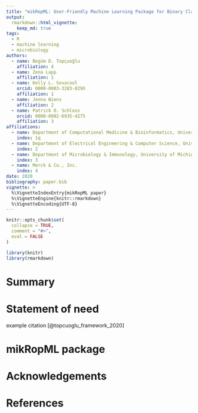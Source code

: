 ```yaml
---
title: "mikRopML: User-Friendly Machine Learning Package for Binary Classification Problems"
output: 
  rmarkdown::html_vignette:
    keep_md: true
tags:
  - R
  - machine learning
  - microbiology
authors:
  - name: Begüm D. Topçuoğlu
    affiliation: 4
  - name: Zena Lapp
    affiliation: 1
  - name: Kelly L. Sovacool
    orcid: 0000-0003-3283-829X
    affiliation: 1
  - name: Jenna Wiens
    affiliation: 2
  - name: Patrick D. Schloss
    orcid: 0000-0002-6935-4275
    affiliation: 3
affiliations:
  - name: Department of Computational Medicine & Bioinformatics, University of Michigan
    index: 1q
  - name: Department of Electrical Engineering & Computer Science, University of Michigan
    index: 2
  - name: Department of Microbiology & Immunology, University of Michigan
    index: 3
  - name: Merck & Co., Inc.
    index: 4
date: 2020
bibliography: paper.bib
vignette: >
  %\VignetteIndexEntry{mikRopML paper}
  %\VignetteEngine{knitr::rmarkdown}
  %\VignetteEncoding{UTF-8}
---
```


```r
knitr::opts_chunk$set(
  collapse = TRUE,
  comment = "#>",
  eval = FALSE
)
```
```r
library(knitr)
library(rmarkdown)
```


# Summary

# Statement of need

example citation [@topcuoglu_framework_2020]

# mikRopML package

# Acknowledgements

# References
